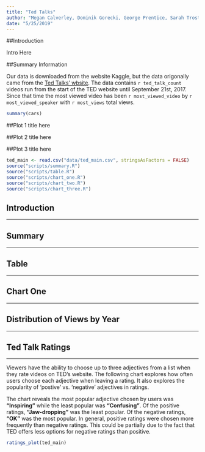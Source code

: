 ```yaml
---
title: "Ted Talks"
author: "Megan Calverley, Dominik Gorecki, George Prentice, Sarah Trostle"
date: "5/25/2019"
---
```

##Introduction

Intro Here

##Summary Information

Our data is downloaded from the website Kaggle, but the data origonally came from the [Ted Talks' wbsite](https://www.ted.com/talks). The data contains `r ted_talk_count` videos run from the start of the TED website until September 21st, 2017. Since that time the most viewed video has been `r most_viewed_video` by `r most_viewed_speaker` with `r most_views` total views.


```r
summary(cars)
```

##Plot 1 title here

##Plot 2 title here

##Plot 3 title here

```r
ted_main <- read.csv("data/ted_main.csv", stringsAsFactors = FALSE)
source("scripts/summary.R")
source("scripts/table.R")
source("scripts/chart_one.R")
source("scripts/chart_two.R")
source("scripts/chart_three.R")
```

## Introduction
***

## Summary
***

## Table
***

## Chart One
***

## Distribution of Views by Year
***

## Ted Talk Ratings
***
Viewers have the ability to choose up to three adjectives from a list when they
rate videos on TED's website. The following chart explores how often users
choose each adjective when leaving a rating. It also explores the popularity of
'postive' vs. 'negative' adjectives in ratings.

The chart reveals the most popular adjective chosen by users was **"Inspiring"**
while the least popular was **"Confusing"**. Of the positive ratings,
**"Jaw-dropping"** was the least popular. Of the negative ratings,
**"OK"** was the most popular. In general, positive ratings were chosen more
frequently than negative ratings. This could be partially due to the fact that
TED offers less options for negative ratings than positive.

```r
ratings_plot(ted_main)
```